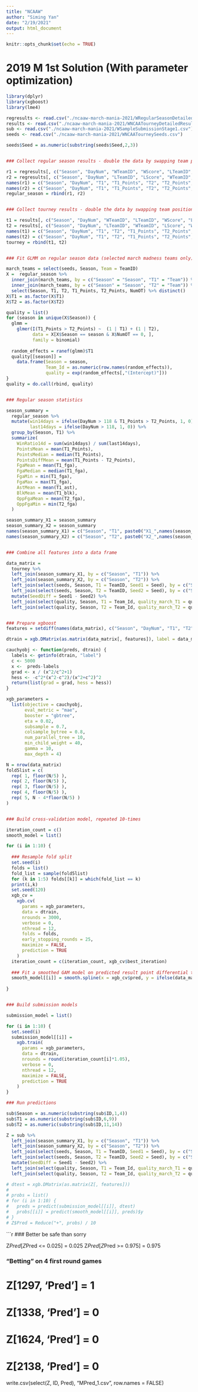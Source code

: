 ```yaml
---
title: "NCAAW"
author: "Siming Yan"
date: "2/19/2021"
output: html_document
---
```


```r
knitr::opts_chunk$set(echo = TRUE)

```

# 2019 M 1st Solution (With parameter optimization)

```r

library(dplyr)
library(xgboost)
library(lme4)

regresults <- read.csv("./ncaaw-march-mania-2021/WRegularSeasonDetailedResults.csv")
results <- read.csv("./ncaaw-march-mania-2021/WNCAATourneyDetailedResults.csv")
sub <- read.csv("./ncaaw-march-mania-2021/WSampleSubmissionStage1.csv")
seeds <- read.csv("./ncaaw-march-mania-2021/WNCAATourneySeeds.csv")

```

```r
seeds$Seed = as.numeric(substring(seeds$Seed,2,3))


### Collect regular season results - double the data by swapping team positions

r1 = regresults[, c("Season", "DayNum", "WTeamID", "WScore", "LTeamID", "LScore", "NumOT", "WFGA", "WAst", "WBlk", "LFGA", "LAst", "LBlk")]
r2 = regresults[, c("Season", "DayNum", "LTeamID", "LScore", "WTeamID", "WScore", "NumOT", "LFGA", "LAst", "LBlk", "WFGA", "WAst", "WBlk")]
names(r1) = c("Season", "DayNum", "T1", "T1_Points", "T2", "T2_Points", "NumOT", "T1_fga", "T1_ast", "T1_blk", "T2_fga", "T2_ast", "T2_blk")
names(r2) = c("Season", "DayNum", "T1", "T1_Points", "T2", "T2_Points", "NumOT", "T1_fga", "T1_ast", "T1_blk", "T2_fga", "T2_ast", "T2_blk")
regular_season = rbind(r1, r2)


### Collect tourney results - double the data by swapping team positions

t1 = results[, c("Season", "DayNum", "WTeamID", "LTeamID", "WScore", "LScore")] %>% mutate(ResultDiff = WScore - LScore)
t2 = results[, c("Season", "DayNum", "LTeamID", "WTeamID", "LScore", "WScore")] %>% mutate(ResultDiff = LScore - WScore)
names(t1) = c("Season", "DayNum", "T1", "T2", "T1_Points", "T2_Points", "ResultDiff")
names(t2) = c("Season", "DayNum", "T1", "T2", "T1_Points", "T2_Points", "ResultDiff")
tourney = rbind(t1, t2)


### Fit GLMM on regular season data (selected march madness teams only) - extract random effects for each team

march_teams = select(seeds, Season, Team = TeamID)
X =  regular_season %>% 
  inner_join(march_teams, by = c("Season" = "Season", "T1" = "Team")) %>% 
  inner_join(march_teams, by = c("Season" = "Season", "T2" = "Team")) %>% 
  select(Season, T1, T2, T1_Points, T2_Points, NumOT) %>% distinct()
X$T1 = as.factor(X$T1)
X$T2 = as.factor(X$T2)

quality = list()
for (season in unique(X$Season)) {
  glmm = 
    glmer(I(T1_Points > T2_Points) ~  (1 | T1) + (1 | T2), 
          data = X[X$Season == season & X$NumOT == 0, ], 
          family = binomial) 
  
  random_effects = ranef(glmm)$T1
  quality[[season]] = 
    data.frame(Season = season, 
               Team_Id = as.numeric(row.names(random_effects)), 
               quality = exp(random_effects[,"(Intercept)"]))
}
quality = do.call(rbind, quality)


### Regular season statistics

season_summary = 
  regular_season %>%
  mutate(win14days = ifelse(DayNum > 118 & T1_Points > T2_Points, 1, 0),
         last14days = ifelse(DayNum > 118, 1, 0)) %>% 
  group_by(Season, T1) %>%
  summarize(
    WinRatio14d = sum(win14days) / sum(last14days),
    PointsMean = mean(T1_Points),
    PointsMedian = median(T1_Points),
    PointsDiffMean = mean(T1_Points - T2_Points),
    FgaMean = mean(T1_fga), 
    FgaMedian = median(T1_fga),
    FgaMin = min(T1_fga), 
    FgaMax = max(T1_fga), 
    AstMean = mean(T1_ast), 
    BlkMean = mean(T1_blk), 
    OppFgaMean = mean(T2_fga), 
    OppFgaMin = min(T2_fga)  
  )

season_summary_X1 = season_summary
season_summary_X2 = season_summary
names(season_summary_X1) = c("Season", "T1", paste0("X1_",names(season_summary_X1)[-c(1,2)]))
names(season_summary_X2) = c("Season", "T2", paste0("X2_",names(season_summary_X2)[-c(1,2)]))


### Combine all features into a data frame

data_matrix =
  tourney %>% 
  left_join(season_summary_X1, by = c("Season", "T1")) %>% 
  left_join(season_summary_X2, by = c("Season", "T2")) %>%
  left_join(select(seeds, Season, T1 = TeamID, Seed1 = Seed), by = c("Season", "T1")) %>% 
  left_join(select(seeds, Season, T2 = TeamID, Seed2 = Seed), by = c("Season", "T2")) %>% 
  mutate(SeedDiff = Seed1 - Seed2) %>%
  left_join(select(quality, Season, T1 = Team_Id, quality_march_T1 = quality), by = c("Season", "T1")) %>%
  left_join(select(quality, Season, T2 = Team_Id, quality_march_T2 = quality), by = c("Season", "T2"))


### Prepare xgboost 
features = setdiff(names(data_matrix), c("Season", "DayNum", "T1", "T2", "T1_Points", "T2_Points", "ResultDiff"))
```


```r
dtrain = xgb.DMatrix(as.matrix(data_matrix[, features]), label = data_matrix$ResultDiff)

cauchyobj <- function(preds, dtrain) {
  labels <- getinfo(dtrain, "label")
  c <- 5000 
  x <-  preds-labels
  grad <- x / (x^2/c^2+1)
  hess <- -c^2*(x^2-c^2)/(x^2+c^2)^2
  return(list(grad = grad, hess = hess))
}
```


```r
xgb_parameters = 
  list(objective = cauchyobj, 
       eval_metric = "mae",
       booster = "gbtree", 
       eta = 0.02,
       subsample = 0.7,
       colsample_bytree = 0.8,
       num_parallel_tree = 10,
       min_child_weight = 40,
       gamma = 10,
       max_depth = 4)

N = nrow(data_matrix)
fold5list = c(
  rep( 1, floor(N/5) ),
  rep( 2, floor(N/5) ),
  rep( 3, floor(N/5) ),
  rep( 4, floor(N/5) ),
  rep( 5, N - 4*floor(N/5) )
)


### Build cross-validation model, repeated 10-times

iteration_count = c()
smooth_model = list()

for (i in 1:10) {
  
  ### Resample fold split
  set.seed(i)
  folds = list()  
  fold_list = sample(fold5list)
  for (k in 1:5) folds[[k]] = which(fold_list == k)
  print(i,k)
  set.seed(120)
  xgb_cv = 
    xgb.cv(
      params = xgb_parameters,
      data = dtrain,
      nrounds = 3000,
      verbose = 0,
      nthread = 12,
      folds = folds,
      early_stopping_rounds = 25,
      maximize = FALSE,
      prediction = TRUE
    )
  iteration_count = c(iteration_count, xgb_cv$best_iteration)
  
  ### Fit a smoothed GAM model on predicted result point differential to get probabilities
  smooth_model[[i]] = smooth.spline(x = xgb_cv$pred, y = ifelse(data_matrix$ResultDiff > 0, 1, 0))
  
}


### Build submission models

submission_model = list()

for (i in 1:10) {
  set.seed(i)
  submission_model[[i]] = 
    xgb.train(
      params = xgb_parameters,
      data = dtrain,
      nrounds = round(iteration_count[i]*1.05),
      verbose = 0,
      nthread = 12,
      maximize = FALSE,
      prediction = TRUE
    )
}


```

```r

### Run predictions

sub$Season = as.numeric(substring(sub$ID,1,4))
sub$T1 = as.numeric(substring(sub$ID,6,9))
sub$T2 = as.numeric(substring(sub$ID,11,14))

Z = sub %>% 
  left_join(season_summary_X1, by = c("Season", "T1")) %>% 
  left_join(season_summary_X2, by = c("Season", "T2")) %>%
  left_join(select(seeds, Season, T1 = TeamID, Seed1 = Seed), by = c("Season", "T1")) %>% 
  left_join(select(seeds, Season, T2 = TeamID, Seed2 = Seed), by = c("Season", "T2")) %>% 
  mutate(SeedDiff = Seed1 - Seed2) %>%
  left_join(select(quality, Season, T1 = Team_Id, quality_march_T1 = quality), by = c("Season", "T1")) %>%
  left_join(select(quality, Season, T2 = Team_Id, quality_march_T2 = quality), by = c("Season", "T2"))

# dtest = xgb.DMatrix(as.matrix(Z[, features]))
# 
# probs = list()
# for (i in 1:10) {
#   preds = predict(submission_model[[i]], dtest)
#   probs[[i]] = predict(smooth_model[[i]], preds)$y
# }
# Z$Pred = Reduce("+", probs) / 10

```


```r


### Better be safe than sorry

Z$Pred[Z$Pred <= 0.025] = 0.025
Z$Pred[Z$Pred >= 0.975] = 0.975

### "Betting" on 4 first round games

# Z[1297, 'Pred'] = 1
# Z[1338, 'Pred'] = 0
# Z[1624, 'Pred'] = 0
# Z[2138, 'Pred'] = 0

write.csv(select(Z, ID, Pred), "MPred_1.csv", row.names = FALSE)
